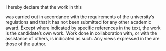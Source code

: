 \newpage
\pagenumbering{gobble}
I hereby declare that the work in this \MakeLowercase{\AssignmentName} 
\vspace{0,25 em}
\begin{center} 
\textbf{\Title} \\
%\vspace{0,25 em}
%\Subtitle
\end{center}
\vspace{0,25 em}
was carried out in accordance with the requirements of the university's regulations and that it has not been submitted for any other academic award. Except where indicated by specific references in the text, the work is the candidate's own work. Work done in collaboration with, or with the assistance of others, is indicated as such. Any views expressed in the \MakeLowercase{\AssignmentName} are those of the author.

\vspace{1,3 cm}
\IfFileExists{Unterschrift.png}{\hspace{1 em} \includegraphics[width=0.3\textwidth]{Unterschrift.png}\\}  

\begin{tabular}{ll} 
\makebox[0.4\textwidth]{\hrulefill} \\
\Place, \Date
\end{tabular}